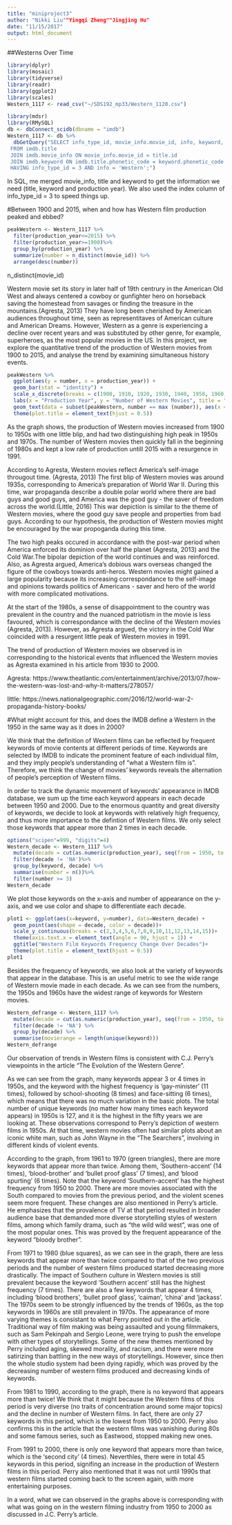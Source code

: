 ```yaml
---
title: "miniproject3"
author: "Nikki Liu""Yingqi Zheng""Jingjing Hu"
date: "11/15/2017"
output: html_document
---
```


##Westerns Over Time

```r
library(dplyr)
library(mosaic)
library(tidyverse)
library(readr)
library(ggplot2)
library(scales)
Western_1117 <- read_csv("~/SDS192_mp33/Western_1120.csv")
```

```r
library(mdsr)
library(RMySQL)
db <- dbConnect_scidb(dbname = "imdb")
Western_1117 <- db %>%
  dbGetQuery("SELECT info_type_id, movie_info.movie_id, info, keyword, title.phonetic_code, production_year, title
 FROM imdb.title
 JOIN imdb.movie_info ON movie_info.movie_id = title.id
 JOIN imdb.keyword ON imdb.title.phonetic_code = keyword.phonetic_code
 HAVING info_type_id = 3 AND info = 'Western';")
```

In SQL, me merged movie_info, title and keyword to get the information we need (title, keyword and production year). We also used the index column of info_type_id = 3 to speed things up.


#Between 1900 and 2015, when and how has Western film production peaked and ebbed? 

```r
peakWestern <- Western_1117 %>%
  filter(production_year<=2015) %>%
  filter(production_year>=1900)%>%
  group_by(production_year) %>%
  summarize(number = n_distinct(movie_id)) %>%
  arrange(desc(number))
```

n_distinct(movie_id)

Western movie set its story in later half of 19th centrury in the American Old West and always centered a cowboy or gunfighter hero on horseback saving the homestead from savages or finding the treasure in the mountains.(Agresta, 2013) They have long been cherished by American audiences throughout time, seen as representitaves of American culture and American Dreams. However, Western as a genre is experiencing a decline over recent years and was substituted by other genre, for example, superheroes, as the most popular movies in the US. In this project, we explore the quantitative trend of the production of Western movies from 1900 to 2015, and analyse the trend by examining simultaneous history events.


```r
peakWestern %>%
  ggplot(aes(y = number, x = production_year)) +
  geom_bar(stat = "identity") +
  scale_x_discrete(breaks = c(1900, 1910, 1920, 1930, 1940, 1950, 1960, 1970, 1980, 1990, 2000, 2010)) +
  labs(x = "Production Year", y = "Number of Western Movies", title = "Number of Western Movies Between 1900 and 2015") + geom_bar(data = subset(peakWestern, number == max (number)), aes(x = production_year, y = number), fill = "red", stat = "identity") +
  geom_text(data = subset(peakWestern, number == max (number)), aes(x = production_year, y = number, label = production_year), hjust = -0.2) +
  theme(plot.title = element_text(hjust = 0.5))
```

As the graph shows, the production of Western movies increased from 1900 to 1950s with one little blip, and had two distinguishing high peak in 1950s and 1970s. The number of Western movies then quickly fall in the beginning of 1980s and kept a low rate of production untill 2015 with a resurgence in 1991.

According to Agresta, Western movies reflect America's self-image througout time. (Agresta, 2013) The first blip of Western movies was around 1935s, corresponding to America's preparation of World War II. During this time, war propaganda describe a double polar world where there are bad guys and good guys, and America was the good guy - the saver of freedom across the world.(Little, 2016) This war depiction is similar to the theme of Western movies, where the good guy save people and properties from bad guys. According to our hypothesis, the production of Western movies might be encouraged by the war propoganda during this time.

The two high peaks occured in accordance with the post-war period when America enforced its dominion over half the planet (Agresta, 2013) and the Cold War.The bipolar depiction of the world continues and was reinforced. Also, as Agresta argued, America's dobious wars overseas changed the figure of the cowboys towards anti-heros. Western movies might gained a large popularity because its increasing correspondance to the self-image and opinions towards politics of Americans - saver and hero of the world with more complicated motivations. 

At the start of the 1980s, a sense of disappointment to the country was prevalent in the country and the nuanced patriotism in the movie is less favoured, which is correspondance with the decline of the Western movies (Agresta, 2013). However, as Agresta argued, the victory in the Cold War coincided with a resurgent little peak of Western movies in 1991.

The trend of production of Western movies we observed is in corresponding to the historical events that influenced the Western movies as Agresta examined in his article from 1930 to 2000. 

Agresta: https://www.theatlantic.com/entertainment/archive/2013/07/how-the-western-was-lost-and-why-it-matters/278057/

little: https://news.nationalgeographic.com/2016/12/world-war-2-propaganda-history-books/


#What might account for this, and does the IMDB define a Western in the 1950 in the same way as it does in 2000?

We think that the definition of Western films can be reflected by frequent keywords of movie contents at different periods of time. Keywords are selected by IMDB to indicate the prominent feature of each individual film, and they imply people's understanding of "what a Western film is". Therefore, we think the change of movies' keywords reveals the alternation of people's perception of Western films.

In order to track the dynamic movement of keywords' appearance in IMDB database, we sum up the time each keyword appears in each decade between 1950 and 2000. Due to the enormous quantity and great diversity of keywords, we decide to look at keywords with relatively high frequency, and thus more importance to the defintion of Western films. We only select those keywords that appear more than 2 times in each decade.

```r
options("scipen"=999, "digits"=4)
Western_decade <- Western_1117 %>%
  mutate(decade = cut(as.numeric(production_year), seq(from = 1950, to = 2000, by = 10), dig.lab = 5,  include.lowest = TRUE, include.highest = FALSE)) %>%
  filter(decade != 'NA')%>%
  group_by(keyword, decade) %>%
  summarise(number = n())%>%
  filter(number >= 3)
Western_decade
```

We plot those keywords on the x-axis and number of appearance on the y-axis, and we use color and shape to differentiate each decade. 

```r
plot1 <- ggplot(aes(x=keyword, y=number), data=Western_decade) +
  geom_point(aes(shape = decade, color = decade))+
  scale_y_continuous(breaks = c(2,3,4,5,6,7,8,9,10,11,12,13,14,15))+
  theme(axis.text.x = element_text(angle = 90, hjust = 1)) +
  ggtitle("Western Film Keywords Frequency Change Over Decades")+
  theme(plot.title = element_text(hjust = 0.5))
plot1
```

Besides the frequency of keywords, we also look at the variety of keywords that appear in the database. This is an useful metric to see the wide range of Western movie made in each decade. As we can see from the numbers, the 1950s and 1960s have the widest range of keywords for Western movies.

```r
Western_defrange <- Western_1117 %>%
  mutate(decade = cut(as.numeric(production_year), seq(from = 1950, to = 2000, by = 10), dig.lab = 5, include.lowest = TRUE, include.highest = FALSE)) %>%
  filter(decade != 'NA') %>%
  group_by(decade) %>%
  summarise(movierange = length(unique(keyword)))
Western_defrange
```


Our observation of trends in Western films is consistent with C.J. Perry's viewpoints in the article "The Evolution of the Western Genre". 

As we can see from the graph, many keywords appear 3 or 4 times in 1950s, and the keyword with the highest frequency is 'gay-minister' (11 times), followed by school-shooting (8 times) and face-sitting (6 times), which means that there was no much variation in the basic plots. The total number of unique keywords (no matter how many times each keyword appears) in 1950s is 127, and it is the highest in the fifty years we are looking at. These observations correspond to Perry's depiction of western films in 1950s. At that time, western movies often had similar plots about an iconic white man, such as John Wayne in the "The Searchers", involving in different kinds of violent events. 

According to the graph, from 1961 to 1970 (green triangles), there are more keywords that appear more than twice. Among them, 'Southern-accent' (14 times), 'blood-brother' and 'bullet proof glass' (7 times), and 'blood spurting' (6 times). Note that the keyword 'Southern-accent' has the highest frequency from 1950 to 2000. There are more movies associated with the South compared to movies from the previous period, and the violent scenes seem more frequent.  These changes are also mentioned in Perry's article. He emphasizes that the provalence of TV at that period resulted in broader audience base that demanded more diverse storytelling styles of western films, among which family drama, such as "the wild wild west", was one of the most popular ones. This was proved by the frequent appearance of the keyword "bloody brother".  

From 1971 to 1980 (blue squares), as we can see in the graph, there are less keywords that appear more than twice compared to that of the two previous periods and the number of western films produced started decreasing more drastically. The impact of Southern culture in Western movies is still prevalent because the keyword 'Southern accent' still has the highest frequency (7 times). There are also a few keywords that appear 4 times, including 'blood brothers', 'bullet proof glass', 'caiman', 'china' and 'jackass'. The 1970s seem to be strongly influenced by the trends of 1960s, as the top keywords in 1960s are still prevalent in 1970s. The appearance of more varying themes is consistant to what Perry pointed out in the article. Traditional way of film making was being assaulted and young filmmakers, such as Sam Pekinpah and Sergio Leone, were trying to push the envelope with other types of storytellings. Some of the new themes mentioned by Perry included aging, skewed morality, and racism, and there were more satirizing than battling in the new ways of storytellings. However, since then the whole studio system had been dying rapidly, which was proved by the decreasing number of western films produced and decreasing kinds of keywords.

From 1981 to 1990, according to the graph, there is no keyword that appears more than twice! We think that it might because the Western films of this period is very diverse (no traits of concentration around some major topics) and the decline in number of Western films. In fact, there are only 27 keywords in this period, which is the lowest from 1950 to 2000. Perry also confirms this in the article that the western films was vanishing during 80s and some famous series, such as Eastwood, stopped making new ones.

From 1991 to 2000, there is only one keyword that appears more than twice, which is the 'second city' (4 times). Neverthles, there were in total 45 keywords in this period, signifing an increase in the production of Western films in this period. Perry also mentioned that it was not until 1990s that western films started coming back to the screen again, with more entertaining purposes. 

In a word, what we can observed in the graphs above is corresponding with what was going on in the western filming industry from 1950 to 2000 as discussed in J.C. Perry's article.



